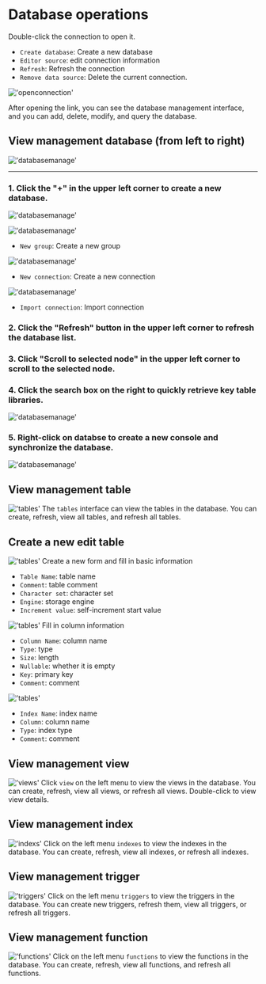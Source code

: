 # Database operations

Double-click the connection to open it.
- `Create database`: Create a new database
- `Editor source`: edit connection information
- `Refresh`: Refresh the connection
- `Remove data source`: Delete the current connection.

!['openconnection'](/image/connection-manage/openconnection.png)

After opening the link, you can see the database management interface, and you can add, delete, modify, and query the database.


## View management database (from left to right)

!['databasemanage'](/image/connection-manage/databasemanage77.png)

---

### 1. Click the "+" in the upper left corner to create a new database.

!['databasemanage'](/image/connection-manage/databasemanage55.png)

!['databasemanage'](/image/connection-manage/databasemanage44.png)

- `New group`: Create a new group

!['databasemanage'](/image/connection-manage/databasemanage22.png)

- `New connection`: Create a new connection

!['databasemanage'](/image/connection-manage/databasemanage33.png)

- `Import connection`: Import connection


### 2. Click the "Refresh" button in the upper left corner to refresh the database list.

### 3. Click "Scroll to selected node" in the upper left corner to scroll to the selected node.

### 4. Click the search box on the right to quickly retrieve key table libraries.

!['databasemanage'](/image/connection-manage/searchBar.png)

### 5. Right-click on databse to create a new console and synchronize the database.

!['databasemanage'](/image/connection-manage/databasemanage66.png)


## View management table
!['tables'](/image/connection-manage/tables.png)
The `tables` interface can view the tables in the database. You can create, refresh, view all tables, and refresh all tables.

## Create a new edit table
!['tables'](/image/connection-manage/create_t_base.png)
Create a new form and fill in basic information
- `Table Name`: table name
- `Comment`: table comment
- `Character set`: character set
- `Engine`: storage engine
- `Increment value`: self-increment start value

!['tables'](/image/connection-manage/create_t_column.png)
Fill in column information
- `Column Name`: column name
- `Type`: type
- `Size`: length
- `Nullable`: whether it is empty
- `Key`: primary key
- `Comment`: comment

!['tables'](/image/connection-manage/create_t_index.png)
- `Index Name`: index name
- `Column`: column name
- `Type`: index type
- `Comment`: comment

## View management view
!['views'](/image/connection-manage/views.png)
Click `view` on the left menu to view the views in the database. You can create, refresh, view all views, or refresh all views.
Double-click to view view details.

## View management index
!['indexs'](/image/connection-manage/indexs.png)
Click on the left menu `indexes` to view the indexes in the database. You can create, refresh, view all indexes, or refresh all indexes.

## View management trigger
!['triggers'](/image/connection-manage/triggers.png)
Click on the left menu `triggers` to view the triggers in the database. You can create new triggers, refresh them, view all triggers, or refresh all triggers.

## View management function
!['functions'](/image/connection-manage/functions.png)
Click on the left menu `functions` to view the functions in the database. You can create, refresh, view all functions, and refresh all functions.



